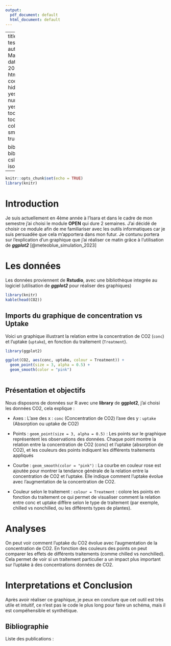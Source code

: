 ```yaml
---
output:
  pdf_document: default
  html_document: default
---
```

---
title: "Rapport test Rmarkdown"
author: "Sanchez Marie-sarah"
date: "04 février 2025"
output:
  html_document:
  code_folding: hide
fig_caption: yes
number_sections: yes
toc: yes
toc_depth: 3
toc_float:
  collapsed: true
smooth_scroll: true

bibliography: bib/biblio2.bib
csl: "bib/isara-iso-690.csl"

---

```r
knitr::opts_chunk$set(echo = TRUE)
library(knitr)
```

# Introduction
Je suis actuellement en 4ème année à l'Isara et dans le cadre de mon semestre j'ai choisi le module **OPEN** qui dure 2 semaines.
J'ai décidé de choisir ce module afin de me familiariser avec les outils informatiques car je suis persuadée que cela m'apportera dans mon futur.
Je contunu portera sur l'explication d'un graphique que j'ai réaliser ce matin grâce à l'utilisation de ***ggplot2*** [@meteoblue_simulation_2023]


# Les données

Les données proviennent de **Rstudio**, avec une bibliothèque integrée au logiciel (utilisation de ***ggplot2*** pour réaliser des graphiques) 

```r
library(knitr)
kable(head(CO2))
```

## Imports du graphique de concentration vs Uptake

Voici un graphique illustrant la relation entre la concentration de CO2 (`conc`) et l'uptake (`uptake`), en fonction du traitement (`Treatment`).

```r
library(ggplot2)

ggplot(CO2, aes(conc, uptake, colour = Treatment)) +
  geom_point(size = 3, alpha = 0.5) +
  geom_smooth(color = "pink")
  
```


## Présentation et objectifs

Nous disposons de données sur R avec une **library** de **ggplot2**, j'ai choisi les données CO2, cela explique :
  
- Axes :
L'axe des x : `conc` (Concentration de CO2)
l'axe des y : `uptake` (Absorption ou uptake de CO2)

- Points :
`geom_point(size = 3, alpha = 0.5)` : Les points sur le graphique représentent les observations des données. Chaque point montre la relation entre la concentration de CO2 (conc) et l'uptake (absorption de CO2), et les couleurs des points indiquent les différents traitements appliqués

- Courbe :
`geom_smooth(color = "pink")` : La courbe en couleur rose est ajoutée pour montrer la tendance générale de la relation entre la concentration de CO2 et l'uptake. Elle indique comment l'uptake évolue avec l'augmentation de la concentration de CO2.

- Couleur selon le traitement :
`colour = Treatment` : colore les points en fonction du traitement ce qui permet de visualiser comment la relation entre conc et uptake diffère selon le type de traitement (par exemple, chilled vs nonchilled, ou les différents types de plantes).


# Analyses

On peut voir comment l'uptake du CO2 évolue avec l'augmentation de la concentration de CO2. En fonction des couleurs des points on peut comparer les effets de différents traitements (comme chilled vs nonchilled). Cela permet de voir si un traitement particulier a un impact plus important sur l'uptake à des concentrations données de CO2.



# Interpretations et Conclusion
  
Après avoir réaliser ce graphique, je peux en conclure que cet outil est très utile et intuitif, ce n'est pas le code le plus long pour faire un schéma, mais il est compéhensible et synthétique.


## Bibliographie

Liste des publications : 
